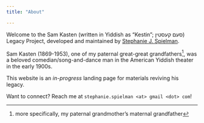 ```yaml
---
title: "About"

---
```


Welcome to the Sam Kasten (written in Yiddish as "Kestin"; סעם קעסטין) Legacy Project, developed and maintained by [Stephanie J. Spielman](https://sjspielman.github.io).

Sam Kasten (1869-1953), one of my paternal great-great grandfathers^[more specifically, my paternal grandmother's maternal grandfather], was a beloved comedian/song-and-dance man in the American Yiddish theater in the early 1900s. 

This website is an _in-progress_ landing page for materials reviving his legacy.

Want to connect? Reach me at `stephanie.spielman <at> gmail <dot> com`!
